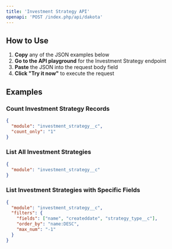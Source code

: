 ```yaml
---
title: 'Investment Strategy API'
openapi: 'POST /index.php/api/dakota'
---
```


## How to Use

1. **Copy** any of the JSON examples below
2. **Go to the API playground** for the Investment Strategy endpoint
3. **Paste** the JSON into the request body field
4. **Click "Try it now"** to execute the request

## Examples

### Count Investment Strategy Records
```json
{
  "module": "investment_strategy__c",
  "count_only": "1"
}
```

### List All Investment Strategies
```json
{
  "module": "investment_strategy__c"
}
```

### List Investment Strategies with Specific Fields
```json
{
  "module": "investment_strategy__c",
  "filters": {
    "fields": ["name", "createddate", "strategy_type__c"],
    "order_by": "name:DESC",
    "max_num": "-1"
  }
}
``` 